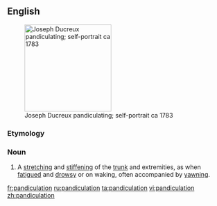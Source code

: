 {{rft}}
==English==
[[Image:Ducreuxyawn.jpg|thumb|200px|right|Joseph Ducreux pandiculating; self-portrait ca 1783]]

===Etymology===
{{suffix|pandiculate|ion}}

===Noun===
{{en-noun}}

# A [[stretch]]ing and [[stiffen]]ing of the [[trunk]] and extremities, as when [[fatigue]]d and [[drowsy]] or on waking, often accompanied by [[yawn]]ing.

{{Webster}}

[[fr:pandiculation]]
[[ru:pandiculation]]
[[ta:pandiculation]]
[[vi:pandiculation]]
[[zh:pandiculation]]